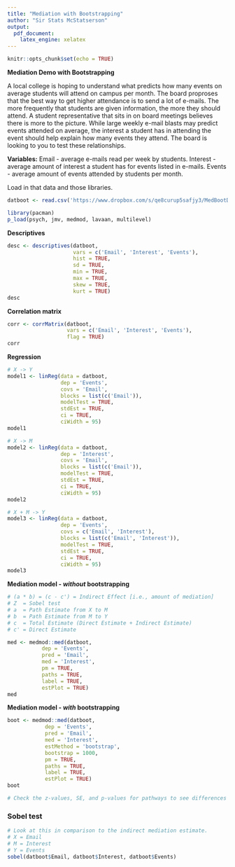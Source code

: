 ---
title: "Mediation with Bootstrapping"
author: "Sir Stats McStatserson"
output: 
  pdf_document: 
    latex_engine: xelatex
---

```{r setup, include=FALSE}
knitr::opts_chunk$set(echo = TRUE)
```

**Mediation Demo with Bootstrapping**

A local college is hoping to understand what predicts how many events on average students will attend on campus per month. The board proproses that the best way to get higher attendance is to send a lot of e-mails. The more frequently that students are given information, the more they should attend. A student representative that sits in on board meetings believes there is more to the picture. While large weekly e-mail blasts may predict events attended on average, the interest a student has in attending the event should help explain how many events they attend. The board is looking to you to test these relationships. 

**Variables:**
Email - average e-mails read per week by students.
Interest - average amount of interest a student has for events listed in e-mails.
Events - average amount of events attended by students per month. 


Load in that data and those libraries.

```{r}

datboot <- read.csv('https://www.dropbox.com/s/qe8curup5safjy3/MedBootDemo.csv?dl=1')

library(pacman)
p_load(psych, jmv, medmod, lavaan, multilevel)

```

**Descriptives**

```{r}

desc <- descriptives(datboot, 
                     vars = c('Email', 'Interest', 'Events'), 
                     hist = TRUE, 
                     sd = TRUE, 
                     min = TRUE, 
                     max = TRUE, 
                     skew = TRUE, 
                     kurt = TRUE)
desc

```

**Correlation matrix**
```{r}

corr <- corrMatrix(datboot, 
                   vars = c('Email', 'Interest', 'Events'), 
                   flag = TRUE)
corr

```

**Regression**
```{r}

# X -> Y
model1 <- linReg(data = datboot, 
                 dep = 'Events', 
                 covs = 'Email',
                 blocks = list(c('Email')), 
                 modelTest = TRUE, 
                 stdEst = TRUE,
                 ci = TRUE,
                 ciWidth = 95)
model1

# X -> M
model2 <- linReg(data = datboot, 
                 dep = 'Interest',
                 covs = 'Email',
                 blocks = list(c('Email')), 
                 modelTest = TRUE, 
                 stdEst = TRUE,
                 ci = TRUE,
                 ciWidth = 95)
model2

# X + M -> Y
model3 <- linReg(data = datboot, 
                 dep = 'Events', 
                 covs = c('Email', 'Interest'),
                 blocks = list(c('Email', 'Interest')), 
                 modelTest = TRUE, 
                 stdEst = TRUE,
                 ci = TRUE, 
                 ciWidth = 95)
model3

```

**Mediation model - _without_ bootstrapping**
```{r}

# (a * b) = (c - c') = Indirect Effect [i.e., amount of mediation]
# Z  = Sobel test
# a  = Path Estimate from X to M
# b  = Path Estimate from M to Y
# c  = Total Estimate (Direct Estimate + Indirect Estimate)
# c' = Direct Estimate

med <- medmod::med(datboot, 
           dep = 'Events', 
           pred = 'Email', 
           med = 'Interest', 
           pm = TRUE, 
           paths = TRUE,
           label = TRUE,
           estPlot = TRUE)
med

```

**Mediation model - _with_ bootstrapping**
```{r}

boot <- medmod::med(datboot, 
            dep = 'Events', 
            pred = 'Email', 
            med = 'Interest', 
            estMethod = 'bootstrap', 
            bootstrap = 1000, 
            pm = TRUE, 
            paths = TRUE,
            label = TRUE,
            estPlot = TRUE)
boot

# Check the z-values, SE, and p-values for pathways to see differences (X -> Y for this one). 
```

### Sobel test

```{r}
# Look at this in comparison to the indirect mediation estimate.
# X = Email
# M = Interest
# Y = Events
sobel(datboot$Email, datboot$Interest, datboot$Events)

```




